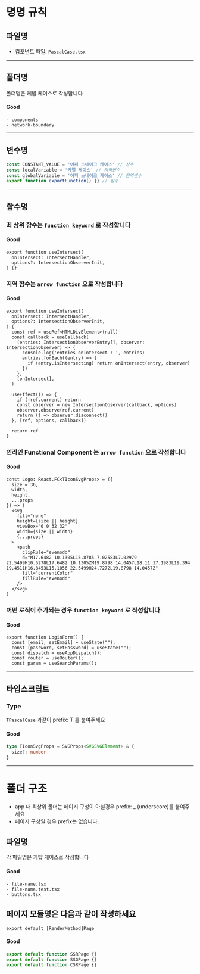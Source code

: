 # 명명 규칙

## 파일명

- 컴포넌트 파일: `PascalCase.tsx`

---

## 폴더명

폴더명은 케밥 케이스로 작성합니다

#### Good

```
- components
- network-boundary
```

---

## 변수명

```ts
const CONSTANT_VALUE = '어퍼 스네이크 케이스' // 상수
const localVariable = '카멜 케이스' // 지역변수
const globalVariable = '어퍼 스네이크 케이스' // 전역변수
export function exportFunction() {} // 함수
```

---

## 함수명

### 최 상위 함수는 `function keyword` 로 작성합니다

#### Good

```tsx
export function useIntersect(
  onIntersect: IntersectHandler,
  options?: IntersectionObserverInit,
) {}
```

### 지역 함수는 `arrow function` 으로 작성합니다

#### Good

```tsx
export function useIntersect(
  onIntersect: IntersectHandler,
  options?: IntersectionObserverInit,
) {
  const ref = useRef<HTMLDivElement>(null)
  const callback = useCallback(
    (entries: IntersectionObserverEntry[], observer: IntersectionObserver) => {
      console.log('entries onIntersect : ', entries)
      entries.forEach((entry) => {
        if (entry.isIntersecting) return onIntersect(entry, observer)
      })
    },
    [onIntersect],
  )

  useEffect(() => {
    if (!ref.current) return
    const observer = new IntersectionObserver(callback, options)
    observer.observe(ref.current)
    return () => observer.disconnect()
  }, [ref, options, callback])

  return ref
}
```

### 인라인 Functional Component 는 `arrow function` 으로 작성합니다

#### Good

```tsx
const Logo: React.FC<TIconSvgProps> = ({
  size = 36,
  width,
  height,
  ...props
}) => (
  <svg
    fill="none"
    height={size || height}
    viewBox="0 0 32 32"
    width={size || width}
    {...props}
  >
    <path
      clipRule="evenodd"
      d="M17.6482 10.1305L15.8785 7.02583L7.02979 22.5499H10.5278L17.6482 10.1305ZM19.8798 14.0457L18.11 17.1983L19.394 19.4511H16.8453L15.1056 22.5499H24.7272L19.8798 14.0457Z"
      fill="currentColor"
      fillRule="evenodd"
    />
  </svg>
)
```

### 어떤 로직이 추가되는 경우 `function keyword` 로 작성합니다

#### Good

```tsx
export function LoginForm() {
  const [email, setEmail] = useState("");
  const [password, setPassword] = useState("");
  const dispatch = useAppDispatch();
  const router = useRouter();
  const param = useSearchParams();
```

---

## 타입스크립트

### Type

`TPascalCase` 과같이 prefix: T 를 붙여주세요

#### Good

```ts
type TIconSvgProps = SVGProps<SVGSVGElement> & {
  size?: number
}
```

---

# 폴더 구조

- app 내 최상위 폴더는 페이지 구성이 아닐경우 prefix: \_ (underscore)를 붙여주세요
- 페이지 구성일 경우 prefix는 없습니다.

## 파일명

각 파일명은 케밥 케이스로 작성합니다

#### Good

```
- file-name.tsx
- file-name.test.tsx
- buttons.tsx
```

## 페이지 모듈명은 다음과 같이 작성하세요

`export default [RenderMethod]Page`

#### Good

```ts
export default function SSRPage {}
export default function SSGPage {}
export default function CSRPage {}
```
